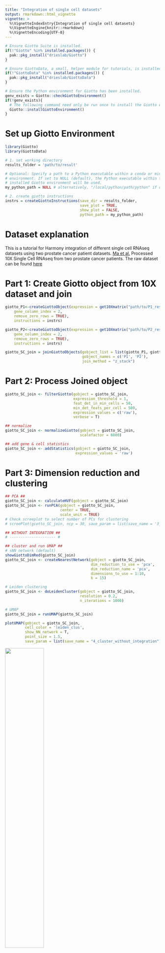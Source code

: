 ```yaml
---
title: "Integration of single cell datasets"
output: rmarkdown::html_vignette
vignette: >
  %\VignetteIndexEntry{Integration of single cell datasets}
  %\VignetteEngine{knitr::rmarkdown}
  %\VignetteEncoding{UTF-8}
---
```


``` r
# Ensure Giotto Suite is installed.
if(!"Giotto" %in% installed.packages()) {
  pak::pkg_install("drieslab/Giotto")
}

# Ensure GiottoData, a small, helper module for tutorials, is installed.
if(!"GiottoData" %in% installed.packages()) {
  pak::pkg_install("drieslab/GiottoData")
}

# Ensure the Python environment for Giotto has been installed.
genv_exists = Giotto::checkGiottoEnvironment()
if(!genv_exists){
  # The following command need only be run once to install the Giotto environment.
  Giotto::installGiottoEnvironment()
}
```


# Set up Giotto Environment


``` r
library(Giotto)
library(GiottoData)

# 1. set working directory
results_folder = 'path/to/result'

# Optional: Specify a path to a Python executable within a conda or miniconda 
# environment. If set to NULL (default), the Python executable within the previously
# installed Giotto environment will be used.
my_python_path = NULL # alternatively, "/local/python/path/python" if desired.

# 2. create giotto instructions
instrs = createGiottoInstructions(save_dir = results_folder,
                                  save_plot = TRUE,
                                  show_plot = FALSE,
                                  python_path = my_python_path)
```


# Dataset explanation

This is a tutorial for Harmony integration of different single cell
RNAseq datasets using two prostate cancer patient datasets. [Ma et
al.](https:/pubmed.ncbi.nlm.nih.gov/33032611/) Processed 10X Single
Cell RNAseq from two prostate cancer patients. The raw dataset can be
found
[here](https:/www.ncbi.nlm.nih.gov/geo/query/acc.cgi?acc=GSE157703)

# Part 1: Create Giotto object from 10X dataset and join


``` r
giotto_P1<-createGiottoObject(expression = get10Xmatrix("path/to/P1_result/outs/filtered_feature_bc_matrix", 
    gene_column_index = 2,
    remove_zero_rows = TRUE),
    instructions = instrs) 

giotto_P2<-createGiottoObject(expression = get10Xmatrix("path/to/P2_result/outs/filtered_feature_bc_matrix", 
    gene_column_index = 2,
    remove_zero_rows = TRUE),
    instructions = instrs) 

giotto_SC_join = joinGiottoObjects(gobject_list = list(giotto_P1, giotto_P2),
                                   gobject_names = c('P1', 'P2'),
                                   join_method = "z_stack")
```


# Part 2: Process Joined object


``` r
giotto_SC_join <- filterGiotto(gobject = giotto_SC_join,
                               expression_threshold = 1,
                               feat_det_in_min_cells = 50,
                               min_det_feats_per_cell = 500,
                               expression_values = c('raw'),
                               verbose = T)

## normalize
giotto_SC_join <- normalizeGiotto(gobject = giotto_SC_join,
                                  scalefactor = 6000)

## add gene & cell statistics
giotto_SC_join <- addStatistics(gobject = giotto_SC_join,
                                expression_values = 'raw')
```


# Part 3: Dimension reduction and clustering


``` r
## PCA ##
giotto_SC_join <- calculateHVF(gobject = giotto_SC_join)
giotto_SC_join <- runPCA(gobject = giotto_SC_join,
                         center = TRUE,
                         scale_unit = TRUE)
# Check screeplot to select number of PCs for clustering
# screePlot(giotto_SC_join, ncp = 30, save_param = list(save_name = '3_scree_plot'))

## WITHOUT INTEGRATION ##
# --------------------- #

## cluster and run UMAP ##
# sNN network (default)
showGiottoDimRed(giotto_SC_join)
giotto_SC_join <- createNearestNetwork(gobject = giotto_SC_join,
                                       dim_reduction_to_use = 'pca',
                                       dim_reduction_name = 'pca',
                                       dimensions_to_use = 1:10,
                                       k = 15)

# Leiden clustering
giotto_SC_join <- doLeidenCluster(gobject = giotto_SC_join,
                                  resolution = 0.2,
                                  n_iterations = 1000)

# UMAP
giotto_SC_join = runUMAP(giotto_SC_join)

plotUMAP(gobject = giotto_SC_join,
         cell_color = 'leiden_clus',
         show_NN_network = T,
         point_size = 1.5,
         save_param = list(save_name = "4_cluster_without_integration"))
```


![](images/singlecell_prostate_integration/4_cluster_without_integration.png){width="50.0%"}


``` r
dimPlot2D(gobject = giotto_SC_join,
          dim_reduction_name = 'umap',
          point_shape = 'no_border',
          cell_color = "leiden_clus",
          group_by = "list_ID",
          show_NN_network = F,
          point_size = 0.5, 
          show_center_label = F,
          show_legend =F,
          save_param = list(save_name = "4_list_without_integration"))
```


![](images/singlecell_prostate_integration/4_list_without_integration.png){width="50.0%"}

Harmony is a integration algorithm developed by [Korsunsky, I. et
al.](https:/www.nature.com/articles/s41592-019-0619-0). It was designed
for integration of single cell data but also work well on spatial
datasets.


``` r
## WITH INTEGRATION ##
# --------------------- #

## data integration, cluster and run UMAP ##

# harmony
#library(devtools)
#install_github("immunogenomics/harmony")
library(harmony)

#pDataDT(giotto_SC_join)
giotto_SC_join = runGiottoHarmony(giotto_SC_join,
                                  vars_use = 'list_ID',
                                  do_pca = F)


## sNN network (default)
#showGiottoDimRed(giotto_SC_join)
giotto_SC_join <- createNearestNetwork(gobject = giotto_SC_join,
                                       dim_reduction_to_use = 'harmony',
                                       dim_reduction_name = 'harmony',
                                       name = 'NN.harmony',
                                       dimensions_to_use = 1:10,
                                       k = 15)

## Leiden clustering
giotto_SC_join <- doLeidenCluster(gobject = giotto_SC_join,
                                  network_name = 'NN.harmony',
                                  resolution = 0.2,
                                  n_iterations = 1000,
                                  name = 'leiden_harmony')

# UMAP dimension reduction
#showGiottoDimRed(giotto_SC_join)
giotto_SC_join = runUMAP(giotto_SC_join,
                         dim_reduction_name = 'harmony',
                         dim_reduction_to_use = 'harmony',
                         name = 'umap_harmony')

plotUMAP(gobject = giotto_SC_join,
         dim_reduction_name = 'umap_harmony',
         cell_color = 'leiden_harmony',
         show_NN_network = T,
         point_size = 1.5,
         save_param = list(save_name = "4_cluster_with_integration"))
```


![](images/singlecell_prostate_integration/4_cluster_with_integration.png){width="50.0%"}


``` r
dimPlot2D(gobject = giotto_SC_join,
          dim_reduction_name = 'umap_harmony',
          point_shape = 'no_border',
          cell_color = "leiden_harmony",
          group_by = "list_ID",
          show_NN_network = F,
          point_size = 0.5, 
          show_center_label = F,
          show_legend =F ,
          save_param = list(save_name = "4_list_with_integration"))
```


![](images/singlecell_prostate_integration/4_list_with_integration.png){width="50.0%"}
